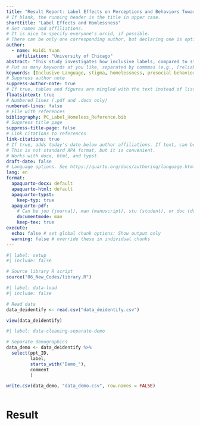 ```yaml
---
title: "Result Report: Label Effects on Perceptions and Behaviors Toward Unhoused Individuals"
# If blank, the running header is the title in upper case.
shorttitle: "Label Effects and Homlessness"
# Set names and affiliations.
# It is nice to specify everyone's orcid, if possible.
# There can be only one corresponding author, but declaring one is optional.
author:
  - name: Huidi Yuan
    affiliation: "University of Chicago"
abstract: "This study investigates how inclusive labels, compared to stigmatizing terms, shape public perceptions and prosocial behaviors toward unhoused individuals. Drawing on theories of labeling and stigma, we hypothesized that person-centered labels (e.g., “people experiencing housing insecurity”) would reduce stigma and stereotypes (H1) and increase donations (H2). A preregistered online experiment with 400 U.S. adults tested these hypotheses using a between-subjects design. Participants viewed materials referencing either “the homeless” (stigmatizing label) or “people experiencing housing insecurity” (inclusive label). Results supported H1: PC labels significantly reduced stigma and negative stereotypes. However, H2 was unsupported, as donations did not differ between conditions. Stigma negatively correlated with donation amounts, but stereotypes showed no relationship. Exploratory analyses found no moderation by political orientation or age. These findings highlight the potential of PC labels to mitigate stigma, though additional strategies are needed to bridge the gap between attitudinal and behavioral change. Implications for advocacy, policy communication, and future research are discussed."
# Put as many keywords at you like, separated by commmas (e.g., [reliability, validity, generalizability])
keywords: [Inclusive Language, stigma, homelessness, prosocial behavior, labeling effects]
# Suppress author note
suppress-author-note: true
# If true, tables and figures are mingled with the text instead of listed at the end of the document.
floatsintext: true
# Numbered lines (.pdf and .docx only)
numbered-lines: false
# File with references
bibliography: PC_Label_Homeless_Reference.bib
# Suppress title page
suppress-title-page: false
# Link citations to references
link-citations: true
# If true, adds today's date below author affiliations. If text, can be any value.
# This is not standard APA format, but it is convenient.
# Works with docx, html, and typst. 
draft-date: false
# Language options. See https://quarto.org/docs/authoring/language.html
lang: en
format:
  apaquarto-docx: default
  apaquarto-html: default
  apaquarto-typst: 
    keep-typ: true
  apaquarto-pdf:
    # Can be jou (journal), man (manuscript), stu (student), or doc (document)
    documentmode: man
    keep-tex: true
execute:
  echo: false # set global chunk options: Show output only
  warning: false # override these in individual chunks
---
```


```r
#| label: setup
#| include: false

# Source library R script
source("06_New_Codes/library.R")

```

```r
#| label: data-load
#| include: false

# Read data
data_deidentify <- read.csv("data_deidentify.csv")

view(data_deidentify)
```

```r
#| label: data-cleaning-separate-demo

# Separate demographics
data_demo <- data_deidentify %>%
  select(ppt_ID, 
         label,
         starts_with("Demo_"), 
         comment
         )

write.csv(data_demo, "data_demo.csv", row.names = FALSE)
```

```r

```

# Result